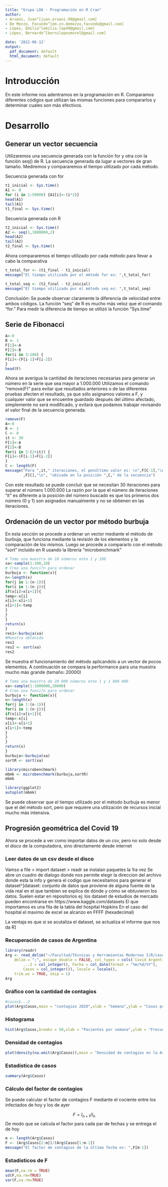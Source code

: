 ---
title: "Grupo LDA - Programación en R Cran"
author: 
- Aruani, Juan^[juan.aruani.99@gmail.com]
- De Mezzo, Facundo^[em.cn.demezzo.facundo@gmail.com]
- López, Emilia^[emilia.lop49@gmail.com]
- López, Bernardo^[bernilopezmorel@gmail.com]

date: '2022-06-12'
output:
  pdf_document: default
  html_document: default
---

# Introducción

En este informe nos adentramos en la programación en R. Comparamos diferentes códigos que utilizan las mismas funciones para compararlos y determinar cuales son más efectivos.

# Desarrollo

## Generar un vector secuencia

Utilizaremos una secuencia generada con la función for y otra con la función seq() de R. La secuencia generada da lugar a vectores de gran tamaño. Mediremos y compararemos el tiempo utilizado por cada método.

Secuencia generada con for

```{r}
t1_inicial <- Sys.time()
A1 <- 0
for (i in 1:50000) {A1[i]<-(i*2)}
head(A1)
tail(A1)
t1_final <- Sys.time()
```

Secuencia generada con R

```{r}
t2_inicial <- Sys.time()
A2 <- seq(1,1000000,2)
head(A2)
tail(A2)
t2_final <- Sys.time()
```

Ahora compararemos el tiempo utilizado por cada método para llevar a cabo la comparativa

```{r}
t_total_for <- (t1_final - t1_inicial)
message("El tiempo utilizado por el método for es: ",t_total_for)

t_total_seq <- (t2_final - t2_inicial)
message("El tiempo utilizado por el método seq es: ",t_total_seq)
```

Conclusión: Se puede observar claramente la diferencia de velocidad entre ambos códigos. La función "seq" de R es mucho más veloz que el comando "for." Para medir la diferencia de tiempo se utilizó la función "Sys.time"

## Serie de Fibonacci

```{r}
A<-0
B <- 1
F[1]<-A
F[2]<-B
for(i in 3:100) {
F[i]<-(F[i-1]+F[i-2])
}
head(F)
```

Ahora se averigua la cantidad de iteraciones necesarias para generar un número en la serie que sea mayor a 1.000.000 Utilizamos el comando "remove(F)" para evitar que resultados anteriores o de las diferentes pruebas afecten el resultado, ya que sólo asignamos valores a F, y cualquier valor que se encuentre guardado después del último afectado, simplemente no será modificado, y evitará que podamos trabajar revisando el valor final de la secuencia generada.

```{r}
remove(F)
A<-0
B <- 1
C <- 0
it <- 30
F[1]<-A
F[2]<-B
for(i in 3:(2+it)) {
F[i]<-(F[i-1]+F[i-2])
}
C <- length(F)
message("Para ",it," iteraciones, el penúltimo valor es: \n",F[C-1],"\n","y el último es: \n"
        ,F[C],"\n", "ubicado en la posición ",C," de la secuencia")

```

Con este resultado se puede concluír que se necesitan 30 iteraciones para superar el número 1.000.000 La razón por la que el número de iteraciones "it" es diferente a la posición del número buscado es que los primeros dos número (0 y 1) son asignados manualmente y no se obtienen en las iteraciones.

## Ordenación de un vector por método burbuja

En esta sección se procede a ordenar un vector mediante el método de burbuja, que funciona mediante la revisión de los elementos y la comparación de los mismos. Luego se procede a compararlo con el método "sort" incluído en R usando la librería "microbenchmark"

```{r}
# Tomo una muestra de 10 números ente 1 y 100
xa<-sample(1:100,10)
# Creo una funci?n para ordenar
burbuja <- function(x){
n<-length(x)
for(j in 1:(n-1)){
for(i in 1:(n-j)){
if(x[i]>x[i+1]){
temp<-x[i]
x[i]<-x[i+1]
x[i+1]<-temp
}
}
}
return(x)
}
res1<-burbuja(xa)
#Muestra obtenida
res1
res2 <- sort(xa)
res2
```

Se muestra el funcionamiento del método aplicandolo a un vector de pocos elementos. A continuación se compara la performance para una muestra mucho más grande (tamaño: 20000)

```{r}
# Tomo una muestra de 20 000 números ente 1 y 1 000 000
xa<-sample(1:1000000,20000)
# Creo una funci?n para ordenar
burbuja <- function(x){
n<-length(x)
for(j in 1:(n-1)){
for(i in 1:(n-j)){
if(x[i]>x[i+1]){
temp<-x[i]
x[i]<-x[i+1]
x[i+1]<-temp
}
}
}
return(x)
}
burbuja<-burbuja(xa)
sortR <- sort(xa)

library(microbenchmark)
mbmk <- microbenchmark(burbuja,sortR)
mbmk

library(ggplot2)
autoplot(mbmk)
```

Se puede observar que el tiempo utilizado por el método burbuja es menor que el del método sort, pero que requiere una utilización de recursos inicial mucho más intensiva.

## Progresión geométrica del Covid 19

Ahora se procede a ver como importar datos de un csv, pero no solo desde el disco de la computadora, sino directamente desde internet

### Leer datos de un csv desde el disco 
Vamso a file > import dataset > readr
se instalan paquetes la 1ra vez
Se abre un cuadro de dialogo donde nos permite elegir la direccion del archivo donde esta la info y genera el codigo que necesitamos para generar el dataset^[dataset: conjunto de datos que proviene de alguna fuente de la vida real en el que tambien se explica de dónde y cómo se obtuvieron los datos. Suelen estar en repositorios
ej: los dataset de estudios de mercado pueden encontrarse en
https://www.kaggle.com/datasets
El que importamos es una fila de la tabla del hospital Hopkins
En el caso del hospital el maximo de excel se alcanzo en FFFF (hexadecimal)

La ventaja es que si se acutaliza el dataset, se actualiza el informe que nos da R]

### Recuperación de casos de Argentina


```{r}
library(readr)
Arg <- read_delim("~/Facultad/Técnicas y Herramientas Modernas I/R/casos.csv", 
    delim = ";", escape_double = FALSE, col_types = cols(`Covid Argentina` = col_date(format = "%m/%d/%Y"), 
        ...2 = col_integer(), Fecha = col_date(format = "%m/%d/%Y"), 
        Casos = col_integer()), locale = locale(), 
    trim_ws = TRUE, skip = 1)
Arg
```


### Gráfico con la cantidad de contagios 
```{r}
#casos$...2
plot(Arg$Casos,main = "contagios 2020",xlab = "Semana",ylab = "Casos positivos")
```
### Histograma 


```{r}
hist(Arg$Casos,breaks = 50,xlab = "Pacientes por semana",ylab = "Frecuencia relativa")

```
### Densidad de contagios
```{r}
plot(density(na.omit(Arg$Casos)),main = "Densidad de contagios en la Argentina", ylab = "Desnidad",xlab = "Pacientes por semana")
```



### Estadística de casos
```{r}
summary(Arg$Casos)
```

### Cálculo del factor de contagios

Se puede calcular el factor de contagios F mediante el cociente entre los infectados de hoy y los de ayer

$$ F= I_{n+1}/I_n $$
De modo que se calcula el factor para cada par de fechas y se entrega el de hoy
```{r}
m <- length(Arg$Casos)
F <- (Arg$Casos[2:m])/(Arg$Casos[1:m-1])
message("El factor de contagios de la última fecha es: ",F[m-1])
```

### Estadísticos de F

```{r}
mean(F,na.rm = TRUE)
sd(F,na.rm=TRUE)
var(F,na.rm=TRUE)
```


